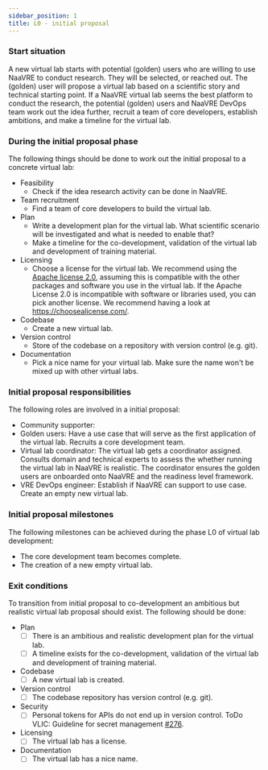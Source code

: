 ```yaml
---
sidebar_position: 1
title: L0 - initial proposal
---
```


### Start situation
A new virtual lab starts with potential (golden) users who are willing to use NaaVRE to conduct research.
They will be selected, or reached out. The (golden) user will propose a virtual lab based on a scientific story
and technical starting point.
If a NaaVRE virtual lab seems the best platform to conduct the research,
the potential (golden) users and NaaVRE DevOps team work out the idea further, recruit a team of core developers,
establish ambitions, and make a timeline for the virtual lab.

### During the initial proposal phase
The following things should be done to work out the initial proposal to a concrete virtual lab:

* Feasibility
  * Check if the idea research activity can be done in NaaVRE.
* Team recruitment
  * Find a team of core developers to build the virtual lab.
* Plan
  * Write a development plan for the virtual lab. What scientific scenario will be investigated and what is needed to enable that?
  * Make a timeline for the co-development, validation of the virtual lab and development of training material.
* Licensing
  * Choose a license for the virtual lab. We recommend using the [Apache license 2.0](https://choosealicense.com/licenses/apache-2.0/),
assuming this is compatible with the other packages and software you use in the virtual lab. If the Apache License 2.0 is incompatible with software or libraries used,
you can pick another license. We recommend having a look at https://choosealicense.com/.
* Codebase
  * Create a new virtual lab.
* Version control
  * Store of the codebase on a repository with version control (e.g. git).
* Documentation
  * Pick a nice name for your virtual lab. Make sure the name won't be mixed up with other virtual labs.

### Initial proposal responsibilities
The following roles are involved in a initial proposal:

* Community supporter: <L0CommunitySupporter/>
* Golden users: Have a use case that will serve as the first application of the virtual lab.
Recruits a core development team.
* Virtual lab coordinator: The virtual lab gets a coordinator assigned.
Consults domain and technical experts to assess the whether running the virtual lab in NaaVRE is realistic.
 The coordinator ensures the golden users are onboarded onto NaaVRE and the readiness level framework.
* VRE DevOps engineer: Establish if NaaVRE can support to use case. Create an empty new virtual lab.

### Initial proposal milestones
The following milestones can be achieved during the phase L0 of virtual lab development:

* The core development team becomes complete.
* The creation of a new empty virtual lab.

### Exit conditions
To transition from initial proposal to co-development an ambitious but realistic virtual lab proposal should exist.
The following should be done:

* Plan
  - [ ] There is an ambitious and realistic development plan for the virtual lab.
  - [ ] A timeline exists for the co-development, validation of the virtual lab and development of training material.
* Codebase
  - [ ] A new virtual lab is created.
* Version control
  - [ ] The codebase repository has version control (e.g. git).
* Security
  - [ ] Personal tokens for APIs do not end up in version control. ToDo VLIC: Guideline for secret management [#276](https://github.com/QCDIS/projects_overview/issues/276).
* Licensing
  - [ ] The virtual lab has a license.
* Documentation
  - [ ] The virtual lab has a nice name.